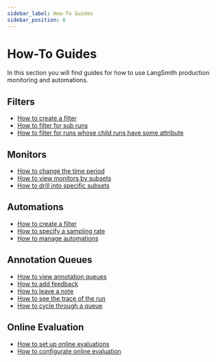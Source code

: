 ```yaml
---
sidebar_label: How-To Guides
sidebar_position: 0
---
```


# How-To Guides

In this section you will find guides for how to use LangSmith production monitoring and automations.

## Filters

- [How to create a filter](faq/filter#how-to-create-a-filter)
- [How to filter for sub runs](faq/filter#how-to-filter-for-sub-runs)
- [How to filter for runs whose child runs have some attribute](faq/filter#how-to-filter-for-runs-whose-child-runs-have-some-attribute)

## Monitors

- [How to change the time period](faq/monitoring#how-to-change-the-time-period)
- [How to view monitors by subsets](faq/monitoring#how-to-view-monitors-by-subset)
- [How to drill into specific subsets](faq/monitoring#how-to-drill-into-specific-subsets)


## Automations
- [How to create a filter](faq/automations#how-to-create-a-filter)
- [How to specify a sampling rate](faq/automations#how-to-specify-a-sampling-rate)
- [How to manage automations](faq/automations#how-to-manage-automations)

## Annotation Queues
- [How to view annotation queues](faq/annotation_queue#how-to-view-annotation_queues)
- [How to add feedback](faq/annotation_queue#how-to-add-feedback)
- [How to leave a note](faq/annotation_queue#how-to-leave-a-note)
- [How to see the trace of the run](faq/annotation_queue#how-to-see-the-trace-of-the-run)
- [How to cycle through a queue](faq/annotation_queue#how-to-cycle-through-a-queue)

## Online Evaluation

- [How to set up online evaluations](faq/online_evaluation#how-to-set-up-online-evaluation)
- [How to configurate online evaluation](faq/online_evaluation#how-to-configure-online-evaluation)

